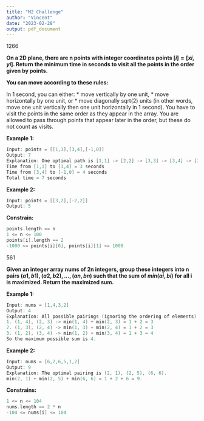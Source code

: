 ```yaml
---
title: "M2 Challenge"
author: "Vincent"
date: "2023-02-28"
output: pdf_document
---
```


1266

**On a 2D plane, there are n points with integer coordinates points $[i] = [xi, yi]$. Return the minimum time in seconds to visit all the points in the order given by points.**\newline

**You can move according to these rules:**\newline

In 1 second, you can either:\newline
* move vertically by one unit,\newline
* move horizontally by one unit, or\newline
* move diagonally sqrt(2) units (in other words, move one unit vertically then one unit horizontally in 1 second).\newline\newline
You have to visit the points in the same order as they appear in the array.\newline
You are allowed to pass through points that appear later in the order, but these do not count as visits.


**Example 1:**

```c++
Input: points = [[1,1],[3,4],[-1,0]]
Output: 7
Explanation: One optimal path is [1,1] -> [2,2] -> [3,3] -> [3,4] -> [2,3] -> [1,2] -> [0,1] -> [-1,0]   
Time from [1,1] to [3,4] = 3 seconds 
Time from [3,4] to [-1,0] = 4 seconds
Total time = 7 seconds
```

**Example 2: **
```c++
Input: points = [[3,2],[-2,2]]
Output: 5
```


**Constrain: **
```c++
points.length == n
1 <= n <= 100
points[i].length == 2
-1000 <= points[i][0], points[i][1] <= 1000
```








561

**Given an integer array nums of 2n integers, group these integers into n pairs $(a1, b1), (a2, b2), ..., (an, bn)$ such that the sum of $min(ai, bi)$ for all i is maximized. Return the maximized sum.**

**Example 1:**
```c++
Input: nums = [1,4,3,2]
Output: 4
Explanation: All possible pairings (ignoring the ordering of elements) are:
1. (1, 4), (2, 3) -> min(1, 4) + min(2, 3) = 1 + 2 = 3
2. (1, 3), (2, 4) -> min(1, 3) + min(2, 4) = 1 + 2 = 3
3. (1, 2), (3, 4) -> min(1, 2) + min(3, 4) = 1 + 3 = 4
So the maximum possible sum is 4.
```


**Example 2:**
```c++
Input: nums = [6,2,6,5,1,2]
Output: 9
Explanation: The optimal pairing is (2, 1), (2, 5), (6, 6). 
min(2, 1) + min(2, 5) + min(6, 6) = 1 + 2 + 6 = 9.
```


**Constrains: **
```c++
1 <= n <= 104
nums.length == 2 * n
-104 <= nums[i] <= 104
```



